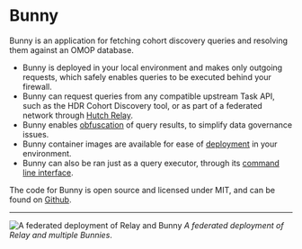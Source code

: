 # Bunny

Bunny is an application for fetching cohort discovery queries and resolving them against an OMOP database.

- Bunny is deployed in your local environment and makes only outgoing requests, which safely enables queries to be executed behind your firewall.
- Bunny can request queries from any compatible upstream Task API, such as the HDR Cohort Discovery tool, or as part of a federated network through [Hutch Relay](/relay).
- Bunny enables [obfuscation](/bunny/config#obfuscation) of query results, to simplify data governance issues. 
- Bunny container images are available for ease of [deployment](/bunny/deployment) in your environment.
- Bunny can also be ran just as a query executor, through its [command line interface](/bunny/quickstart#running-bunny-cli).

The code for Bunny is open source and licensed under MIT, and can be found on [Github](https://github.com/Health-Informatics-UoN/hutch-bunny).

---

![A federated deployment of Relay and Bunny](/images/relay.png)
_A federated deployment of Relay and multiple Bunnies_.

